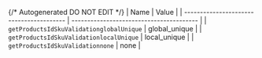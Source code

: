 {/* Autogenerated DO NOT EDIT  */}
| Name                                     | Value                                    |
| ---------------------------------------- | ---------------------------------------- |
| `getProductsIdSkuValidationglobalUnique` | global_unique                            |
| `getProductsIdSkuValidationlocalUnique`  | local_unique                             |
| `getProductsIdSkuValidationnone`         | none                                     |